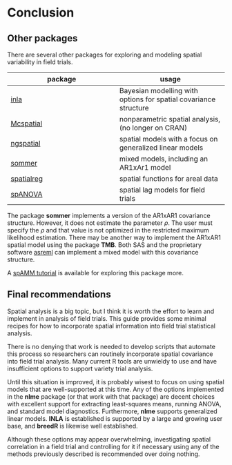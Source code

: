 # Conclusion {#the-end}

## Other packages
There are several other packages for exploring and modeling spatial variability in field trials. 

|package |usage |
|-------------|-------------|
|[inla](https://www.r-inla.org)  | Bayesian modelling with options for spatial covariance structure |
| [Mcspatial](https://github.com/cran/McSpatial) | nonparametric spatial analysis, (no longer on CRAN) |
|[ngspatial](https://CRAN.R-project.org/package=ngspatial) | spatial models with a focus on generalized linear models |
| [sommer](https://CRAN.R-project.org/package=sommer) | mixed models, including an AR1xAr1 model |
| [spatialreg](https://r-spatial.github.io/spatialreg/) | spatial functions for areal data |
|[spANOVA](https://github.com/lrcastro/spANOVA) | spatial lag models for field trials |

The package **sommer** implements a version of the AR1xAR1 covariance structure. However, it does not estimate the parameter $\rho$. The user must specify the $\rho$ and that value is not optimized in the restricted maximum likelihood estimation. There may be another way to implement the AR1xAR1 spatial model using the package **TMB**. Both SAS and the proprietary software [asreml](https://asreml.kb.vsni.co.uk/) can implement a mixed model with this covariance structure.


A [spAMM tutorial](https://raw.githubusercontent.com/f-rousset/spaMM-ref/master/vignettePlus/MixedModels_useR2021.pdf) is available for exploring this package more. 

## Final recommendations

Spatial analysis is a big topic, but I think it is worth the effort to learn and implement in analysis of field trials. This guide provides some minimal recipes for how to incorporate spatial information into field trial statistical analysis. 

There is no denying that work is needed to develop scripts that automate this process so researchers can routinely incorporate spatial covariance into field trial analysis. Many current R tools are unwieldy to use and have insufficient options to support variety trial analysis.

Until this situation is improved, it is probably wisest to focus on using spatial models that are well-supported at this time. Any of the options implemented in the **nlme** package (or that work with that package) are decent choices with excellent support for extracting least-squares means, running ANOVA, and standard model diagnostics. Furthermore, **nlme** supports generalized linear models. **INLA** is established is supported by a large and growing user base, and **breedR** is likewise well established. 

Although these options may appear overwhelming, investigating spatial correlation in a field trial and controlling for it if necessary using any of the methods previously described is recommended over doing nothing. 



